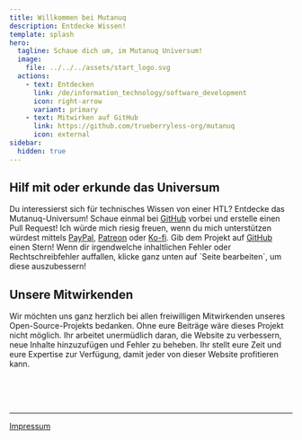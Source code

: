 ```yaml
---
title: Willkommen bei Mutanuq
description: Entdecke Wissen!
template: splash
hero:
  tagline: Schaue dich um, im Mutanuq Universum!
  image:
    file: ../../../assets/start_logo.svg
  actions:
    - text: Entdecken
      link: /de/information_technology/software_development
      icon: right-arrow
      variant: primary
    - text: Mitwirken auf GitHub
      link: https://github.com/trueberryless-org/mutanuq
      icon: external
sidebar:
  hidden: true
---
```



## Hilf mit oder erkunde das Universum

<CardGrid stagger>
  <Card title="Schnuppere ins Wissen!" icon="random">
    Du interessierst sich für technisches Wissen von einer HTL? Entdecke das Mutanuq-Universum!
  </Card>
  <Card title="Seie ein Mitbegründer dieser Webseite" icon="add-document">
    Schaue einmal bei <a href="https://github.com/trueberryless-org/mutanuq">GitHub</a> vorbei und erstelle einen Pull Request!
  </Card>
  <Card title="Unterstütze unsere Arbeit" icon="rocket">
    Ich würde mich riesig freuen, wenn du mich unterstützen würdest mittels <a href="https://www.paypal.com/donate/?hosted_button_id=WDQ5D2VQ6SWEC">PayPal</a>, <a href="https://www.patreon.com/trueberryless">Patreon</a> oder <a href="https://ko-fi.com/trueberryless">Ko-fi</a>.
  </Card>
  <Card title="Vergib einen Stern" icon="star">
    Gib dem Projekt auf <a href="https://github.com/trueberryless-org/mutanuq">GitHub</a> einen Stern!
  </Card>
  <Card title="Verbesser gefundene Fehler" icon="pencil">
    Wenn dir irgendwelche inhaltlichen Fehler oder Rechtschreibfehler auffallen, klicke ganz unten auf `Seite bearbeiten`, um diese auszubessern!
  </Card>
</CardGrid>

## Unsere Mitwirkenden

Wir möchten uns ganz herzlich bei allen freiwilligen Mitwirkenden unseres Open-Source-Projekts bedanken. Ohne eure Beiträge wäre dieses Projekt nicht möglich. Ihr arbeitet unermüdlich daran, die Website zu verbessern, neue Inhalte hinzuzufügen und Fehler zu beheben. Ihr stellt eure Zeit und eure Expertise zur Verfügung, damit jeder von dieser Website profitieren kann.


<ContributorList githubRepo="trueberryless-org/mutanuq" />

<br />
<br />
<br />

---

[Impressum](/de/imprint)
